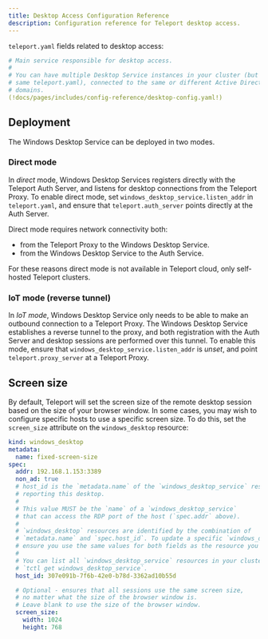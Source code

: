 ```yaml
---
title: Desktop Access Configuration Reference
description: Configuration reference for Teleport desktop access.
---
```


`teleport.yaml` fields related to desktop access:

```yaml
# Main service responsible for desktop access.
#
# You can have multiple Desktop Service instances in your cluster (but not in the
# same teleport.yaml), connected to the same or different Active Directory
# domains.
(!docs/pages/includes/config-reference/desktop-config.yaml!)
```

## Deployment

The Windows Desktop Service can be deployed in two modes.

### Direct mode

In *direct* mode, Windows Desktop Services registers directly with the Teleport
Auth Server, and listens for desktop connections from the Teleport Proxy. To
enable direct mode, set `windows_desktop_service.listen_addr` in
`teleport.yaml`, and ensure that `teleport.auth_server` points directly at the
Auth Server.

Direct mode requires network connectivity both:

- from the Teleport Proxy to the Windows Desktop Service.
- from the Windows Desktop Service to the Auth Service.

For these reasons direct mode is not available in Teleport cloud, only
self-hosted Teleport clusters.

### IoT mode (reverse tunnel)

In *IoT mode*, Windows Desktop Service only needs to be able to make an outbound
connection to a Teleport Proxy. The Windows Desktop Service establishes a
reverse tunnel to the proxy, and both registration with the Auth Server and
desktop sessions are performed over this tunnel. To enable this mode, ensure
that `windows_desktop_service.listen_addr` is *unset*, and point
`teleport.proxy_server` at a Teleport Proxy.

## Screen size

By default, Teleport will set the screen size of the remote desktop session
based on the size of your browser window. In some cases, you may wish to
configure specific hosts to use a specific screen size. To do this, set the
`screen_size` attribute on the `windows_desktop` resource:

```yaml
kind: windows_desktop
metadata:
  name: fixed-screen-size
spec:
  addr: 192.168.1.153:3389
  non_ad: true
  # host_id is the `metadata.name` of the `windows_desktop_service` resource
  # reporting this desktop.
  #
  # This value MUST be the `name` of a `windows_desktop_service`
  # that can access the RDP port of the host (`spec.addr` above).
  #
  # `windows_desktop` resources are identified by the combination of
  # `metadata.name` and `spec.host_id`. To update a specific `windows_desktop` resource,
  # ensure you use the same values for both fields as the resource you intend to update.
  #
  # You can list all `windows_desktop_service` resources in your cluster by running
  # `tctl get windows_desktop_service`.
  host_id: 307e091b-7f6b-42e0-b78d-3362ad10b55d

  # Optional - ensures that all sessions use the same screen size,
  # no matter what the size of the browser window is.
  # Leave blank to use the size of the browser window.
  screen_size:
    width: 1024
    height: 768
```
